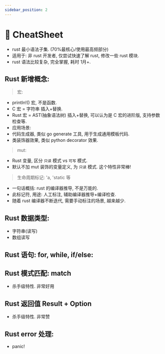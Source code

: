 ```yaml
---
sidebar_position: 2
---
```


# 💖 CheatSheet

- rust 最小语法子集. (70%最核心/使用最高频部分)
- 适用于: 非 rust 开发者, 仅尝试快速了解 rust, 修改一些 rust 模块.
- rust 语法比较复杂, 完全掌握, 耗时 1月+.




## Rust 新增概念:

> 宏:

- println!() 宏, 不是函数.
- C 宏 = 字符串 插入+替换.
- Rust 宏 = AST(抽象语法树) 插入+替换, 可以认为是 C 宏的进阶版, 支持参数检查等.
- 应用场景:
- 代码生成器, 类似 go generate 工具, 用于生成通用模板代码.
- 类装饰器效果, 类似 python decorator 效果.

> mut:

- Rust 变量, 区分 `只读` 模式 vs `可写` 模式.
- 默认不加 mut 装饰的变量定义, 为 `只读` 模式. 这个特性非常棒!

> 生命周期标记: 'a, 'static 等

- 一句话概括: rust 的编译器推导, 不是万能的.
- 此标记符, 用途: 人工标注, 辅助编译器推导+编译检查.
- 随着 rust 编译器不断迭代, 需要手动标注的场景, 越来越少.

## Rust 数据类型:

- 字符串(读写)
- 数组读写

## Rust 语句: for, while, if/else:


## Rust 模式匹配: match

- 杀手级特性. 非常好用


## Rust 返回值 Result + Option

- 杀手级特性. 非常赞


## Rust error 处理:

- panic!




